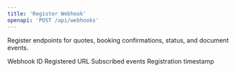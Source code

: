 ```yaml
---
title: 'Register Webhook'
openapi: 'POST /api/webhooks'
---
```


Register endpoints for quotes, booking confirmations, status, and document events.



<ParamField status="201" type="WebhookRegistrationResponse">
  <ParamField name="webhookId" type="string">
    Webhook ID
  </ParamField>
  <ParamField name="url" type="string">
    Registered URL
  </ParamField>
  <ParamField name="events" type="array">
    Subscribed events
  </ParamField>
  <ParamField name="createdAt" type="string" format="date-time">
    Registration timestamp
  </ParamField>
</ParamField>
